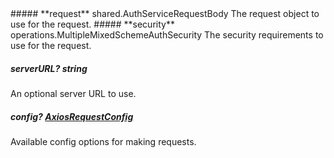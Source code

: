 
<Collapsible>
    ##### **request** shared.AuthServiceRequestBody
    The request object to use for the request.
    <Collapsible.Break/>
    <AuthServiceRequestBody/>
</Collapsible>

<Collapsible>
    ##### **security** operations.MultipleMixedSchemeAuthSecurity
    The security requirements to use for the request.
    <Collapsible.Break/>
    <MultipleMixedSchemeAuthSecurity/>
</Collapsible>

##### **serverURL?** string
An optional server URL to use.

##### **config?** [AxiosRequestConfig](https://axios-http.com/docs/req_config)
Available config options for making requests.


